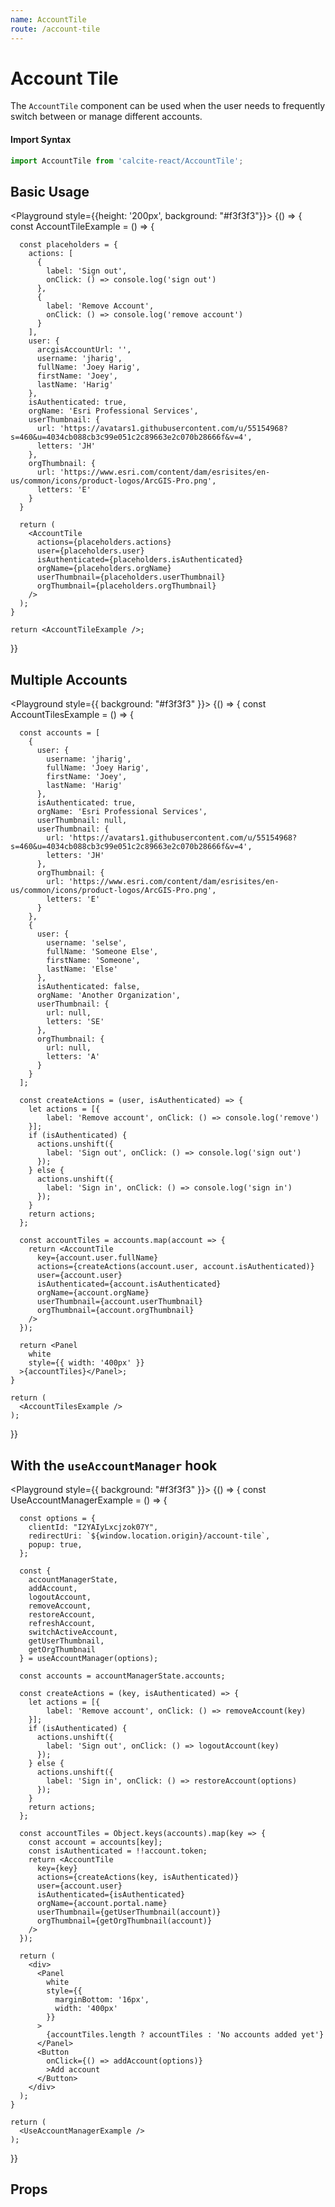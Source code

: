 ```yaml
---
name: AccountTile
route: /account-tile
---
```





# Account Tile

The `AccountTile` component can be used when the user needs to frequently switch between or manage different accounts.

#### Import Syntax

```js
import AccountTile from 'calcite-react/AccountTile';
```

## Basic Usage

<Playground style={{height: '200px', background: "#f3f3f3"}}>
  {() => {
    const AccountTileExample = () => {
      
      const placeholders = {
        actions: [
          {
            label: 'Sign out',
            onClick: () => console.log('sign out')
          },
          {
            label: 'Remove Account',
            onClick: () => console.log('remove account')
          }
        ],
        user: {
          arcgisAccountUrl: '',
          username: 'jharig',
          fullName: 'Joey Harig',
          firstName: 'Joey',
          lastName: 'Harig'
        },
        isAuthenticated: true,
        orgName: 'Esri Professional Services',
        userThumbnail: {
          url: 'https://avatars1.githubusercontent.com/u/55154968?s=460&u=4034cb088cb3c99e051c2c89663e2c070b28666f&v=4',
          letters: 'JH'
        },
        orgThumbnail: {
          url: 'https://www.esri.com/content/dam/esrisites/en-us/common/icons/product-logos/ArcGIS-Pro.png',
          letters: 'E'
        }
      }

      return (
        <AccountTile
          actions={placeholders.actions}
          user={placeholders.user}
          isAuthenticated={placeholders.isAuthenticated}
          orgName={placeholders.orgName}
          userThumbnail={placeholders.userThumbnail}
          orgThumbnail={placeholders.orgThumbnail}
        />
      );
    }

    return <AccountTileExample />;

}}

</Playground>

## Multiple Accounts

<Playground style={{ background: "#f3f3f3" }}>
  {() => {
    const AccountTilesExample = () => {
      
      const accounts = [
        { 
          user: {
            username: 'jharig',
            fullName: 'Joey Harig',
            firstName: 'Joey',
            lastName: 'Harig'
          },
          isAuthenticated: true,
          orgName: 'Esri Professional Services',
          userThumbnail: null,
          userThumbnail: {
            url: 'https://avatars1.githubusercontent.com/u/55154968?s=460&u=4034cb088cb3c99e051c2c89663e2c070b28666f&v=4',
            letters: 'JH'
          },
          orgThumbnail: {
            url: 'https://www.esri.com/content/dam/esrisites/en-us/common/icons/product-logos/ArcGIS-Pro.png',
            letters: 'E'
          }
        },
        { 
          user: {
            username: 'selse',
            fullName: 'Someone Else',
            firstName: 'Someone',
            lastName: 'Else'
          },
          isAuthenticated: false,
          orgName: 'Another Organization',
          userThumbnail: {
            url: null,
            letters: 'SE'
          },
          orgThumbnail: {
            url: null,
            letters: 'A'
          }
        }
      ];

      const createActions = (user, isAuthenticated) => {
        let actions = [{
            label: 'Remove account', onClick: () => console.log('remove')
        }];
        if (isAuthenticated) {
          actions.unshift({
            label: 'Sign out', onClick: () => console.log('sign out')
          });
        } else {
          actions.unshift({
            label: 'Sign in', onClick: () => console.log('sign in')
          });
        }
        return actions;
      };

      const accountTiles = accounts.map(account => {
        return <AccountTile
          key={account.user.fullName}
          actions={createActions(account.user, account.isAuthenticated)}
          user={account.user}
          isAuthenticated={account.isAuthenticated}
          orgName={account.orgName}
          userThumbnail={account.userThumbnail}
          orgThumbnail={account.orgThumbnail}
        />
      });

      return <Panel 
        white
        style={{ width: '400px' }}
      >{accountTiles}</Panel>;
    }

    return (
      <AccountTilesExample />
    );

}}

</Playground>

## With the `useAccountManager` hook

<Playground style={{ background: "#f3f3f3" }}>
  {() => {
    const UseAccountManagerExample = () => {
      
      const options = {
        clientId: "I2YAIyLxcjzok07Y",
        redirectUri: `${window.location.origin}/account-tile`,
        popup: true,
      };

      const {
        accountManagerState,
        addAccount,
        logoutAccount,
        removeAccount,
        restoreAccount,
        refreshAccount,
        switchActiveAccount,
        getUserThumbnail,
        getOrgThumbnail
      } = useAccountManager(options);

      const accounts = accountManagerState.accounts;

      const createActions = (key, isAuthenticated) => {
        let actions = [{
            label: 'Remove account', onClick: () => removeAccount(key)
        }];
        if (isAuthenticated) {
          actions.unshift({
            label: 'Sign out', onClick: () => logoutAccount(key)
          });
        } else {
          actions.unshift({
            label: 'Sign in', onClick: () => restoreAccount(options)
          });
        }
        return actions;
      };

      const accountTiles = Object.keys(accounts).map(key => {
        const account = accounts[key];
        const isAuthenticated = !!account.token;
        return <AccountTile
          key={key}
          actions={createActions(key, isAuthenticated)}
          user={account.user}
          isAuthenticated={isAuthenticated}
          orgName={account.portal.name}
          userThumbnail={getUserThumbnail(account)}
          orgThumbnail={getOrgThumbnail(account)}
        />
      });

      return (
        <div>
          <Panel
            white
            style={{
              marginBottom: '16px',
              width: '400px'
            }}
          >
            {accountTiles.length ? accountTiles : 'No accounts added yet'}
          </Panel>
          <Button 
            onClick={() => addAccount(options)}
            >Add account
          </Button>
        </div>
      );
    }

    return (
      <UseAccountManagerExample />
    );

}}

</Playground>

## Props

<PropsTable of={AccountTile} />
